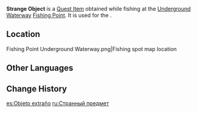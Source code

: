 {{Item Infobox
|id           = 101665
|image        = Item Strange Object.png
|type         = Quest Items
|description  = A strange item that you fished up from the underground waterways in [[The Chasm: Underground Mines|The Chasm]]. It's wet, and you cannot tell if this is a living or dead thing.
|source1      = Obtained from a hidden fishing point in [[Underground Waterway]]
}}
'''Strange Object''' is a [[Quest Item]] obtained while fishing at the [[Underground Waterway]] [[Fishing Point]]. It is used for the {{Quest|Hydrological Investigation in The Chasm}}.

==Location==
<gallery>
Fishing Point Underground Waterway.png|Fishing spot map location
</gallery>
<!--
==Video Guides==
{{EVT
|video1   = 
|caption1 = 
}}
-->
==Other Languages==
{{Other Languages
|en      = Strange Object
|zhs     = 奇怪的物件
|zhs_rm  = Qíguài de Wùjiàn
|zht     = 奇怪的物件
|zht_rm  = Qíguài de Wùjiàn
|zh_tl   = Strange Object
|ja      = 奇妙な物
|ja_rm   = Kimyou-na Mono
|ja_tl   = Strange Object
|ko      = 이상한 물건
|ko_tl   = Strange Object
|es      = Objeto extraño
|es_tl   = Strange Object
|fr      = Objet bizarre
|fr_tl   = Strange Object
|ru      = Странный предмет
|ru_tl   = Strange Object
|th      = วัตถุแปลกปลอม
|th_rm   = 
|th_tl   = 
|vi      = Vật Kỳ Lạ
|vi_tl   = 
|de      = Seltsames Objekt
|de_tl   = Strange Object
|id      = Objek Aneh
|id_tl   = Strange Object
|pt      = Objeto Estranho
|pt_tl   = 
|tr      = Tuhaf Nesne
|tr_tl   = 
|it      = Oggetto insolito
|it_tl   = 
}}

==Change History==
{{Change History|2.6}}

[[es:Objeto extraño]]
[[ru:Странный предмет]]